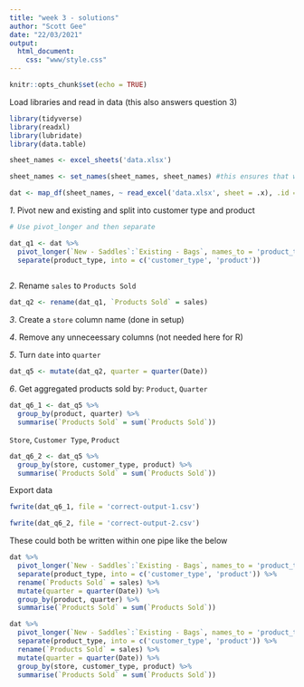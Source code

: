 ```yaml
---
title: "week 3 - solutions"
author: "Scott Gee"
date: "22/03/2021"
output: 
  html_document:
    css: "www/style.css"
---
```


```r
knitr::opts_chunk$set(echo = TRUE)
```
<script src="www/hideOutput.js"></script>

Load libraries and read in data (this also answers question 3)
<div class="fold s">
```r
library(tidyverse)
library(readxl)
library(lubridate)
library(data.table)

sheet_names <- excel_sheets('data.xlsx')

sheet_names <- set_names(sheet_names, sheet_names) #this ensures that we can use an id column as the store name

dat <- map_df(sheet_names, ~ read_excel('data.xlsx', sheet = .x), .id = 'store')
```
</div>
*1*. Pivot new and existing and split into customer type and product

<div class="fold h">
```r
# Use pivot_longer and then separate 
```
</div>
<div class="fold s o ">
```r
dat_q1 <- dat %>% 
  pivot_longer(`New - Saddles`:`Existing - Bags`, names_to = 'product_type', values_to = 'sales') %>% 
  separate(product_type, into = c('customer_type', 'product')) 
  
```
</div>
*2*. Rename `sales` to `Products Sold`
<div class="fold s o">
```r
dat_q2 <- rename(dat_q1, `Products Sold` = sales)

```
</div>
*3*. Create a `store` column name (done in setup)

*4*. Remove any unneceessary columns (not needed here for R)

*5*. Turn `date` into `quarter`
<div class="fold s">
```r
dat_q5 <- mutate(dat_q2, quarter = quarter(Date))
```
</div>
*6*. Get aggregated products sold by:
`Product`, `Quarter`
<div class="fold s">
```r
dat_q6_1 <- dat_q5 %>% 
  group_by(product, quarter) %>% 
  summarise(`Products Sold` = sum(`Products Sold`))

```
</div>
`Store`, `Customer Type`, `Product`
<div class="fold s o ">

```r
dat_q6_2 <- dat_q5 %>% 
  group_by(store, customer_type, product) %>% 
  summarise(`Products Sold` = sum(`Products Sold`))
```
</div>

Export data 

<div class="fold s">
```r
fwrite(dat_q6_1, file = 'correct-output-1.csv')

fwrite(dat_q6_2, file = 'correct-output-2.csv')
```
</div>

These could both be written within one pipe like the below

<div class="fold s o ">
```r
dat %>% 
  pivot_longer(`New - Saddles`:`Existing - Bags`, names_to = 'product_type', values_to = 'sales') %>% 
  separate(product_type, into = c('customer_type', 'product')) %>%
  rename(`Products Sold` = sales) %>% 
  mutate(quarter = quarter(Date)) %>% 
  group_by(product, quarter) %>% 
  summarise(`Products Sold` = sum(`Products Sold`)) 

dat %>% 
  pivot_longer(`New - Saddles`:`Existing - Bags`, names_to = 'product_type', values_to = 'sales') %>% 
  separate(product_type, into = c('customer_type', 'product')) %>%
  rename(`Products Sold` = sales) %>% 
  mutate(quarter = quarter(Date)) %>%
  group_by(store, customer_type, product) %>% 
  summarise(`Products Sold` = sum(`Products Sold`))
```
</div>
